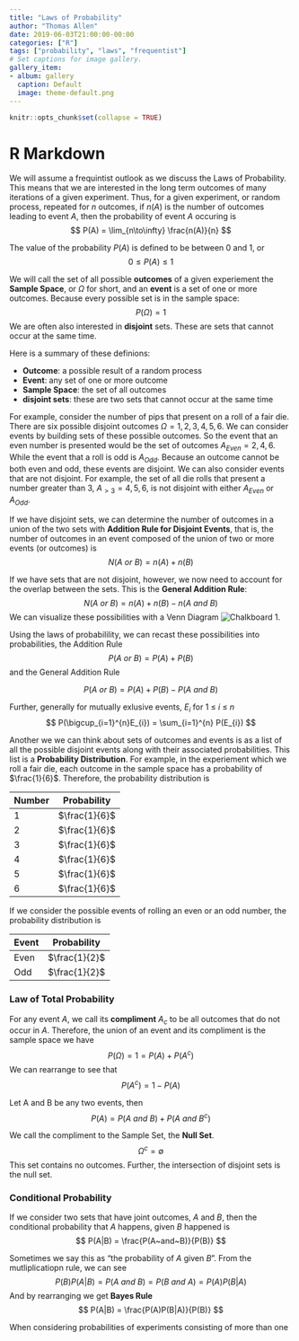 ```yaml
---
title: "Laws of Probability"
author: "Thomas Allen"
date: 2019-06-03T21:00:00-00:00
categories: ["R"]
tags: ["probability", "laws", "frequentist"]
# Set captions for image gallery.
gallery_item:
- album: gallery
  caption: Default
  image: theme-default.png
---
```


```r
knitr::opts_chunk$set(collapse = TRUE)
```

# R Markdown

We will assume a frequintist outlook as we discuss the Laws of Probability.  This means that we are interested in the long term outcomes of many iterations of a given experiment.  Thus, for a given experiment, or random process, repeated for $n$ outcomes, if $n(A)$ is the number of outcomes leading to event $A$, then the probability of event $A$ occuring is
$$
P(A) = \lim_{n\to\infty}  \frac{n(A)}{n}
$$

The value of the probability $P(A)$ is defined to be between $0$ and $1$, or
$$
0 \leq P(A) \leq 1
$$

We will call the set of all possible **outcomes** of a given experiement the **Sample Space**, or $\Omega$ for short, and an **event** is a set of one or more outcomes.  Because every possible set is in the sample space:
$$
P(\Omega) = 1
$$
We are often also interested in **disjoint** sets.  These are sets that cannot occur at the same time.

Here is a summary of these definions:

  * **Outcome**: a possible result of a random process
  * **Event**: any set of one or more outcome
  * **Sample Space**: the set of all outcomes
  * **disjoint sets**: these are two sets that cannot occur at the same time

For example, consider the number of pips that present on a roll of a fair die.  There are six possible disjoint outcomes $\Omega = {1,2,3,4,5,6}$.  We can consider events by building sets of these possible outcomes.  So the event that an even number is presented would be the set of outcomes $A_{Even} = {2,4,6}$.  While the event that a roll is odd is $A_{Odd}$.  Because an outcome cannot be both even and odd, these events are disjoint.  We can also consider events that are not disjoint.  For example, the set of all die rolls that present a number greater than 3, $A_{> 3} = {4,5,6}$, is not disjoint with either $A_{Even}$ or $A_{Odd}$.

If we have disjoint sets, we can determine the number of outcomes in a union of the two sets with **Addition Rule for Disjoint Events**, that is, the number of outcomes in an event composed of the union of two or more events (or outcomes) is 
$$
N(A~or~B) = n(A) + n(B)
$$

If we have sets that are not disjoint, however, we now need to account for the overlap between the sets.  This is the **General Addition Rule**:
$$
N(A~or~B) = n(A) + n(B) - n(A~and~B)
$$
We can visualize these possibilities with a Venn Diagram ![Chalkboard 1](./laws-prob-01.jpg). 

Using the laws of probabilility, we can recast these possibilities into probabilities, the Addition Rule
$$
P(A~or~B) = P(A) + P(B)
$$
and the General Addition Rule

$$
P(A~or~B) = P(A) + P(B) - P(A~and~B)
$$

Further, generally for mutually exlusive events, $E_{i}$ for $1~\leq~i~\leq~n$
$$
P(\bigcup_{i=1}^{n}E_{i}) =  \sum_{i=1}^{n} P(E_{i})
$$


Another we we can think about sets of outcomes and events is as a list of all the possible disjoint events along with their associated probabilities.  This list is a **Probability Distribution**.  For example, in the experiement which we roll a fair die, each outcome in the sample space has a probability of $\frac{1}{6}$. Therefore, the probability distribution is 

| Number | Probability | 
| --- |:---:| 
| 1 | $\frac{1}{6}$ | 
| 2 | $\frac{1}{6}$ | 
| 3 | $\frac{1}{6}$ | 
| 4 | $\frac{1}{6}$ | 
| 5 | $\frac{1}{6}$ | 
| 6 | $\frac{1}{6}$ | 

If we consider the possible events of rolling an even or an odd number, the probability distribution is

| Event | Probability | 
| --- |:---:| 
| Even | $\frac{1}{2}$ | 
| Odd | $\frac{1}{2}$ | 


### Law of Total Probability

For any event $A$, we call its **compliment** $A_{c}$ to be all outcomes that do not occur in $A$.  Therefore, the union of an event and its compliment is the sample space we have
$$
P(\Omega) = 1 = P(A) + P(A^{c})
$$
We can rearrange to see that
$$
P(A^{c}) = 1 - P(A) 
$$

Let A and B be any two events, then 
$$
P(A) = P(A~and~B) + P(A~and~B^{c})
$$

We call the compliment to the Sample Set, the **Null Set**.
$$
\Omega^{c} = \emptyset
$$
This set contains no outcomes.  Further, the intersection of disjoint sets is the null set.  

### Conditional Probability

If we consider two sets that have joint outcomes, $A$ and $B$, then the conditional probability that $A$ happens, given $B$ happened is
$$
P(A|B) = \frac{P(A~and~B)}{P(B)}
$$

Sometimes we say this as "the probability of $A$ given $B$".  From the mutliplicatiopn rule, we can see 
$$
P(B)P(A|B) = P(A~and~B) = P(B~and~A) =  P(A)P(B|A)
$$
And by rearranging we get **Bayes Rule**
$$
P(A|B) = \frac{P(A)P(B|A)}{P(B)}
$$

When considering probabilities of experiments consisting of more than one 






